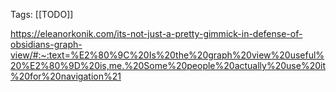 Tags: [[TODO]]

https://eleanorkonik.com/its-not-just-a-pretty-gimmick-in-defense-of-obsidians-graph-view/#:~:text=%E2%80%9C%20Is%20the%20graph%20view%20useful%20%E2%80%9D%20is,me.%20Some%20people%20actually%20use%20it%20for%20navigation%21
